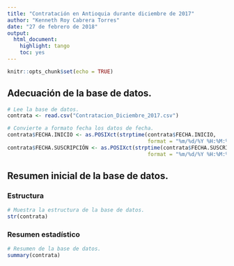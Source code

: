 ```yaml
---
title: "Contratación en Antioquia durante diciembre de 2017"
author: "Kenneth Roy Cabrera Torres"
date: "27 de febrero de 2018"
output: 
  html_document: 
    highlight: tango
    toc: yes
---
```


```r
knitr::opts_chunk$set(echo = TRUE)
```


## Adecuación de la base de datos.

```r
# Lee la base de datos.
contrata <- read.csv("Contratacion_Diciembre_2017.csv")

# Convierte a formato fecha los datos de fecha.
contrata$FECHA.INICIO <- as.POSIXct(strptime(contrata$FECHA.INICIO,
                                             format = "%m/%d/%Y %H:%M:%S"))
contrata$FECHA.SUSCRIPCIÓN <- as.POSIXct(strptime(contrata$FECHA.SUSCRIPCIÓN,
                                             format = "%m/%d/%Y %H:%M:%S"))
```


## Resumen inicial de la base de datos.

### Estructura

```r
# Muestra la estructura de la base de datos.
str(contrata)
```


### Resumen estadístico

```r
# Resumen de la base de datos.
summary(contrata)
```


